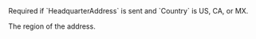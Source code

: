   

<ParamField body="Region" type="string" >  
<MaxLength255Characters />  
Required if `HeadquarterAddress` is sent and `Country` is US, CA, or MX.

The region of the address.
</ParamField>
